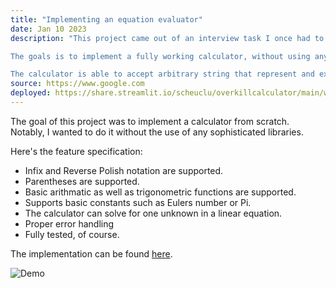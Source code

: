 ```yaml
---
title: "Implementing an equation evaluator"
date: Jan 10 2023
description: "This project came out of an interview task I once had to complete.\n

The goals is to implement a fully working calculator, without using any of the standard libraries.\n

The calculator is able to accept arbitrary string that represent and expression or equation and solve it.\n"
source: https://www.google.com
deployed: https://share.streamlit.io/scheuclu/overkillcalculator/main/webpage.py
---
```




The goal of this project was to implement a calculator from scratch.
Notably, I wanted to do it without the use of any sophisticated libraries.

Here's the feature specification:

 - Infix and Reverse Polish notation are supported.
 - Parentheses are supported.
 - Basic arithmatic as well as trigonometric functions are supported.
 - Supports basic constants such as Eulers number or Pi.
 - The calculator can solve for one unknown in a linear equation.
 - Proper error handling
 - Fully tested, of course.

The implementation can be found [here](https://github.com/scheuclu/OverkillCalculator).


![Demo](/../static/images/calculator.gif)